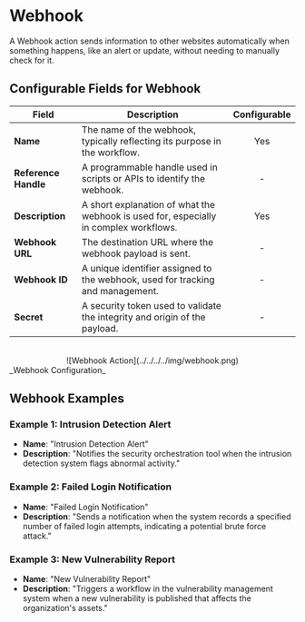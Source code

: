 # Webhook 

A Webhook action sends information to other websites automatically when something happens, like an alert or update, without needing to manually check for it.


## Configurable Fields for Webhook

| Field            | Description                                                                 | Configurable |
|------------------|-----------------------------------------------------------------------------|:------------:|
| **Name**         | The name of the webhook, typically reflecting its purpose in the workflow.   |      Yes     |
| **Reference Handle** | A programmable handle used in scripts or APIs to identify the webhook.      |      -     |
| **Description**  | A short explanation of what the webhook is used for, especially in complex workflows. |      Yes     |
| **Webhook URL**  | The destination URL where the webhook payload is sent.                      |      -     |
| **Webhook ID**   | A unique identifier assigned to the webhook, used for tracking and management. |      -      |
| **Secret**       | A security token used to validate the integrity and origin of the payload.   |      -     |


<div align="center">
    <br/>
    ![Webhook Action](../../../../img/webhook.png)
</div>
_Webhook Configuration_

## Webhook Examples

### Example 1: Intrusion Detection Alert
* **Name**: "Intrusion Detection Alert"
* **Description**: "Notifies the security orchestration tool when the intrusion detection system flags abnormal activity."


### Example 2: Failed Login Notification
* **Name**: "Failed Login Notification"
* **Description**: "Sends a notification when the system records a specified number of failed login attempts, indicating a potential brute force attack."


### Example 3: New Vulnerability Report
* **Name**: "New Vulnerability Report"
* **Description**: "Triggers a workflow in the vulnerability management system when a new vulnerability is published that affects the organization's assets."

